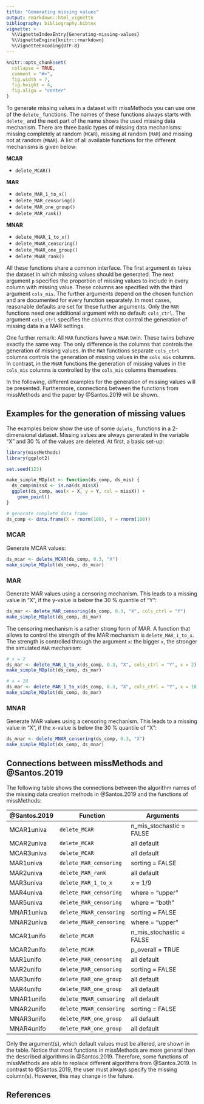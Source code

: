 ---
title: "Generating missing values"
output: rmarkdown::html_vignette
bibliography: bibliography.bibtex
vignette: >
  %\VignetteIndexEntry{Generating-missing-values}
  %\VignetteEngine{knitr::rmarkdown}
  %\VignetteEncoding{UTF-8}
---

```{r, include = FALSE}
knitr::opts_chunk$set(
  collapse = TRUE,
  comment = "#>",
  fig.width = 7, 
  fig.height = 4, 
  fig.align = "center"
)
```

To generate missing values in a dataset with missMethods you can use one of the `delete_` functions. The names of these functions always starts with `delete_` and the next part of the name shows the used missing data mechanism. There are three basic types of missing data mechanisms: missing completely at random (`MCAR`), missing at random (`MAR`) and missing not at random (`MNAR`). A list of all available functions for the different mechanisms is given below:

**MCAR**

* `delete_MCAR()`

**MAR**

* `delete_MAR_1_to_x()`
* `delete_MAR_censoring()`
* `delete_MAR_one_group()`
* `delete_MAR_rank()`

**MNAR**

* `delete_MNAR_1_to_x()`
* `delete_MNAR_censoring()`
* `delete_MNAR_one_group()`
* `delete_MNAR_rank()`

All these functions share a common interface. The first argument `ds` takes the dataset in which missing values should be generated. The next argument `p` specifies the proportion of missing values to include in every column with missing value. These columns are specified with the third argument `cols_mis`. The further arguments depend on the chosen function and are documented for every function separately. In most cases, reasonable defaults are set for these further arguments. Only the `MAR` functions need one additional argument with no default: `cols_ctrl`. The argument `cols_ctrl` specifies the columns that control the generation of missing data in a MAR settings. 

One further remark: All `MAR` functions have a `MNAR` twin. These twins behave exactly the same way. The only difference is the columns that controls the generation of missing values. In the `MAR` functions separate  `cols_ctrl` columns controls the generation of missing values in the `cols_mis` columns. In contrast, in the `MNAR` functions the generation of missing values in the `cols_mis` columns is controlled by the `cols_mis` columns themselves.

In the following, different examples for the generation of missing values will be presented. Furthermore, connections between the functions from missMethods and the paper by @Santos.2019 will be shown.

## Examples for the generation of missing values

The examples below show the use of some `delete_` functions in a 2-dimensional dataset. Missing values are always generated in the variable "X" and 30 % of the values are deleted. At first, a basic set-up:

```{r setup}
library(missMethods)
library(ggplot2)

set.seed(123)

make_simple_MDplot <- function(ds_comp, ds_mis) {
  ds_comp$missX <- is.na(ds_mis$X)
  ggplot(ds_comp, aes(x = X, y = Y, col = missX)) +
    geom_point()
}

# generate complete data frame
ds_comp <- data.frame(X = rnorm(100), Y = rnorm(100))
```

### MCAR

Generate MCAR values:

```{r MCAR}
ds_mcar <- delete_MCAR(ds_comp, 0.3, "X")
make_simple_MDplot(ds_comp, ds_mcar)
```


### MAR

Generate MAR values using a censoring mechanism. This leads to a missing value in "X", if the y-value is below the 30 % quantile of "Y":

```{r MAR censoring}
ds_mar <- delete_MAR_censoring(ds_comp, 0.3, "X", cols_ctrl = "Y")
make_simple_MDplot(ds_comp, ds_mar)
```

The censoring mechanism is a rather strong form of MAR. A function that allows to control the strength of the MAR mechanism is `delete_MAR_1_to_x`. The strength is controlled through the argument `x`: the bigger `x`, the stronger the simulated `MAR` mechanism:

```{r MAR_1_to_2}
# x = 2
ds_mar <- delete_MAR_1_to_x(ds_comp, 0.3, "X", cols_ctrl = "Y", x = 2)
make_simple_MDplot(ds_comp, ds_mar)
```

```{r MAR_1_to_10}
# x = 10
ds_mar <- delete_MAR_1_to_x(ds_comp, 0.3, "X", cols_ctrl = "Y", x = 10)
make_simple_MDplot(ds_comp, ds_mar)
```

### MNAR

Generate MAR values using a censoring mechanism. This leads to a missing value in "X", if the x-value is below the 30 % quantile of "X":

```{r MNAR censoring}
ds_mnar <- delete_MNAR_censoring(ds_comp, 0.3, "X")
make_simple_MDplot(ds_comp, ds_mnar)
```

## Connections between missMethods and @Santos.2019

The following table shows the connections between the algorithm names of the missing data creation methods in @Santos.2019 and the functions of missMethods:

@Santos.2019   |  Function               |  Arguments
---------------|-------------------------|----------------------
MCAR1univa     |`delete_MCAR`            | n_mis_stochastic = FALSE
MCAR2univa     |`delete_MCAR`            | all default
MCAR3univa     |`delete_MCAR`            | all default
MAR1univa      |`delete_MAR_censoring`   | sorting = FALSE
MAR2univa      |`delete_MAR_rank`        | all default
MAR3univa      |`delete_MAR_1_to_x`      | x = 1/9
MAR4univa      |`delete_MAR_censoring`   | where = "upper"
MAR5univa      |`delete_MAR_censoring`   | where = "both"
MNAR1univa     |`delete_MNAR_censoring`  | sorting = FALSE
MNAR2univa     |`delete_MNAR_censoring`  | where = "upper"
MCAR1unifo     |`delete_MCAR`            | n_mis_stochastic = FALSE
MCAR2unifo     |`delete_MCAR`            | p_overall = TRUE 
MAR1unifo      |`delete_MAR_censoring`   | all default
MAR2unifo      |`delete_MAR_censoring`   | sorting = FALSE
MAR3unifo      |`delete_MAR_one_group`   | all default
MAR4unifo      |`delete_MAR_one_group`   | all default
MNAR1unifo     |`delete_MNAR_censoring`  | all default
MNAR2unifo     |`delete_MNAR_censoring`  | sorting = FALSE
MNAR3unifo     |`delete_MAR_one_group`   | all default
MNAR4unifo     |`delete_MAR_one_group`   | all default

Only the argument(s), which default values must be altered, are shown in the table. Notice that most functions in missMethods are more general than the described algorithms in @Santos.2019. Therefore, some functions of missMethods are able to replace different algorithms from @Santos.2019. In contrast to @Santos.2019, the user must always specify the missing column(s). However, this may change in the future. 

## References
